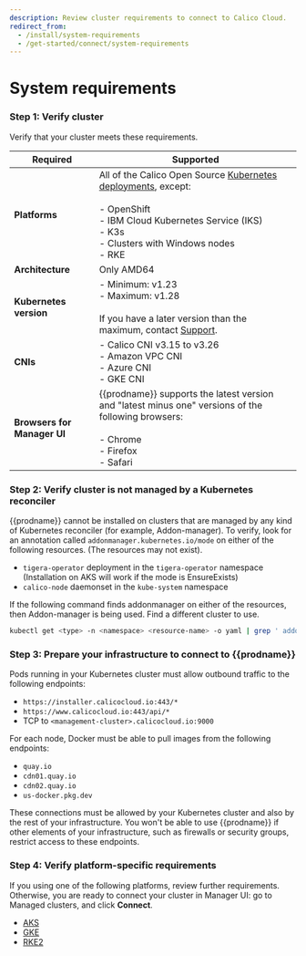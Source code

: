 ```yaml
---
description: Review cluster requirements to connect to Calico Cloud.
redirect_from:
  - /install/system-requirements
  - /get-started/connect/system-requirements
---
```


# System requirements

### Step 1: Verify cluster

<!--  This file is referenced in the manager UI and its location should not be changed with accounting for references from pendo/manager UI. A symlink so this file exists at install/system-requirements.  -->

Verify that your cluster meets these requirements.

| Required                    | Supported                                                    |
| --------------------------- | ------------------------------------------------------------ |
| **Platforms**               | All of the Calico Open Source [Kubernetes deployments](https://docs.projectcalico.org/getting-started/kubernetes/), except: <br/><br/>- OpenShift<br />- IBM Cloud Kubernetes Service (IKS)<br/>- K3s <br />- Clusters with Windows nodes<br />- RKE |
| **Architecture**            | Only AMD64                                                   |
| **Kubernetes version**      | - Minimum: v1.23<br/>- Maximum: v1.28<br /><br />If you have a later version than the maximum, contact [Support](https://support.tigera.io/). |
| **CNIs**                    | - Calico CNI v3.15 to v3.26<br />- Amazon VPC CNI<br/>- Azure CNI<br/>- GKE CNI |
| **Browsers for Manager UI** | {{prodname}} supports the latest version and "latest minus one" versions of the following browsers:<br/><br/>- Chrome<br/>- Firefox<br/>- Safari |


### Step 2: Verify cluster is not managed by a Kubernetes reconciler

{{prodname}} cannot be installed on clusters that are managed by any kind of Kubernetes reconciler (for example, Addon-manager). To verify, look for an annotation called `addonmanager.kubernetes.io/mode` on either of the following resources. (The resources may not exist).

- `tigera-operator` deployment in the `tigera-operator` namespace (Installation on AKS will work if the mode is EnsureExists)
- `calico-node` daemonset in the `kube-system` namespace

If the following command finds addonmanager on either of the resources, then Addon-manager is being used. Find a different cluster to use.

```bash
kubectl get <type> -n <namespace> <resource-name> -o yaml | grep ' addonmanager.kubernetes.io/mode:'
```

### Step 3: Prepare your infrastructure to connect to {{prodname}}

Pods running in your Kubernetes cluster must allow outbound traffic to the following endpoints:

- `https://installer.calicocloud.io:443/*`
- `https://www.calicocloud.io:443/api/*`
- TCP to `<management-cluster>.calicocloud.io:9000`

For each node, Docker must be able to pull images from the following endpoints:

* `quay.io`
* `cdn01.quay.io`
* `cdn02.quay.io`
* `us-docker.pkg.dev`

These connections must be allowed by your Kubernetes cluster and also by the rest of your infrastructure.
You won't be able to use {{prodname}} if other elements of your infrastructure, such as firewalls or security groups, restrict access to these endpoints.

### Step 4: Verify platform-specific requirements

If you using one of the following platforms, review further requirements. Otherwise, you are ready to connect your cluster in Manager UI: go to Managed clusters, and click **Connect**.

- [AKS](aks.mdx)
- [GKE](gke.mdx)
- [RKE2](rke2.mdx)
